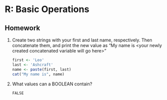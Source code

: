 # R: Basic Operations

## Homework

1.  Create two strings with your first and last name, respectively. Then concatenate them, and print the new value as "My name is \<your newly created concatenated variable will go here\>"

    ```{r}
    first <- 'Leo'
    last <- 'Ashcraft'
    name <- paste(first, last)
    cat("My name is", name)
    ```

2.  What values can a BOOLEAN contain?

    ```{TRUE}
    FALSE
    ```
